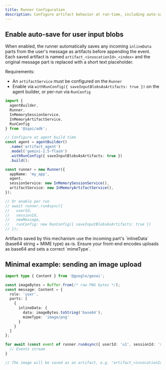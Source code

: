 ```yaml
---
title: Runner Configuration
description: Configure artifact behavior at run-time, including auto-saving user input blobs
---
```



## Enable auto-save for user input blobs

When enabled, the runner automatically saves any incoming `inlineData` parts from the user's message as artifacts before appending the event. Each saved artifact is named `artifact_<invocationId>_<index>` and the original message part is replaced with a short text placeholder.

Requirements:

- An `artifactService` must be configured on the `Runner`
- Enable via `withRunConfig({ saveInputBlobsAsArtifacts: true })` on the agent builder, or per-run via `RunConfig`

```typescript
import {
  agentBuilder,
  Runner,
  InMemorySessionService,
  InMemoryArtifactService,
  RunConfig
} from '@iqai/adk';

// Configure at agent build time
const agent = agentBuilder()
  .name('artifact_agent')
  .model('gemini-2.5-flash')
  .withRunConfig({ saveInputBlobsAsArtifacts: true })
  .build();

const runner = new Runner({
  appName: 'my_app',
  agent,
  sessionService: new InMemorySessionService(),
  artifactService: new InMemoryArtifactService(),
});

// Or enable per run
// await runner.runAsync({
//   userId,
//   sessionId,
//   newMessage,
//   runConfig: new RunConfig({ saveInputBlobsAsArtifacts: true })
// });
```

<Callout type="info">
Artifacts saved by this mechanism use the incoming part's `inlineData` (base64 string + MIME type) as-is. Ensure your front-end encodes uploads as base64 and sets a correct `mimeType`.
</Callout>

## Minimal example: sending an image upload

```typescript
import type { Content } from '@google/genai';

const imageBytes = Buffer.from(/* raw PNG bytes */);
const message: Content = {
  role: 'user',
  parts: [
    {
      inlineData: {
        data: imageBytes.toString('base64'),
        mimeType: 'image/png'
      }
    }
  ]
};

for await (const event of runner.runAsync({ userId: 'u1', sessionId: 's1', newMessage: message })) {
  // Events stream
}

// The image will be saved as an artifact, e.g. "artifact_<invocationId>_0"
```


